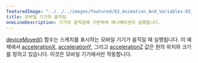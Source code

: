 ---
featuredImage: "../../../images/featured/02_Animation_And_Variables-02_Mobile_Device_Movement-thumbnail.jpg"
title: 모바일 기기의 움직임
oneLineDescription: 기기의 움직임에 기반하여 애니메이션이 실행됩니다.
---

<a href="https://p5js.org/reference/#/p5/deviceMoved" target="_blank">deviceMoved()</a> 함수는 스케치를 표시하는 모바일 기기가 움직일 때 실행됩니다.
이 예제에서 <a href="https://p5js.org/reference/#/p5/accelerationX" target="_blank">accelerationX</a>,
<a href="https://p5js.org/reference/#/p5/accelerationY" target="_blank">accelerationY</a>,
그리고 <a href="https://p5js.org/reference/#/p5/accelerationZ" target="_blank">accelerationZ</a> 값은 원의 위치와 크기를 정하고 있습니다.
이것은 모바일 기기에서만 작동합니다.
